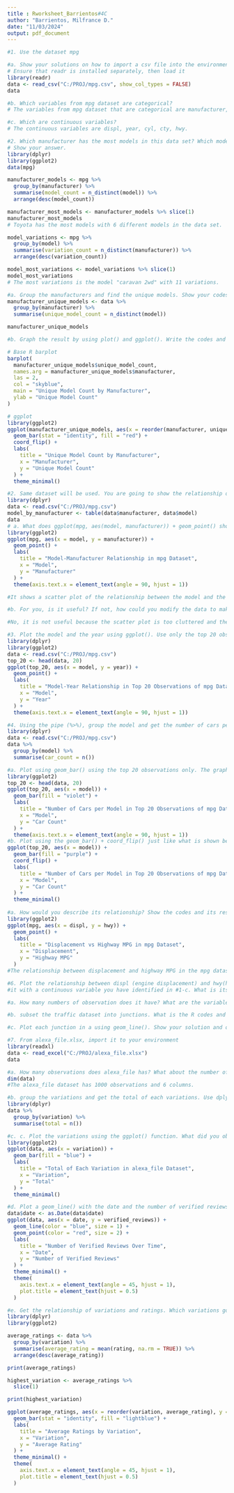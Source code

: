 ```yaml
---
title : Rworksheet_Barrientos#4C
author: "Barrientos, Milfrance D."
date: "11/03/2024"
output: pdf_document
---
```

```r
#1. Use the dataset mpg

#a. Show your solutions on how to import a csv file into the environment.
# Ensure that readr is installed separately, then load it
library(readr)
data <- read_csv("C:/PROJ/mpg.csv", show_col_types = FALSE)
data

#b. Which variables from mpg dataset are categorical?
# The variables from mpg dataset that are categorical are manufacturer, model, transmission, drv, fl, class.

#c. Which are continuous variables?
# The continuous variables are displ, year, cyl, cty, hwy.

#2. Which manufacturer has the most models in this data set? Which model has the most variations?
# Show your answer.
library(dplyr)
library(ggplot2)
data(mpg)

manufacturer_models <- mpg %>%
  group_by(manufacturer) %>%
  summarise(model_count = n_distinct(model)) %>%
  arrange(desc(model_count))

manufacturer_most_models <- manufacturer_models %>% slice(1)
manufacturer_most_models
# Toyota has the most models with 6 different models in the data set.

model_variations <- mpg %>%
  group_by(model) %>%
  summarise(variation_count = n_distinct(manufacturer)) %>%
  arrange(desc(variation_count))

model_most_variations <- model_variations %>% slice(1)
model_most_variations
# The most variations is the model "caravan 2wd" with 11 variations.

#a. Group the manufacturers and find the unique models. Show your codes and result.
manufacturer_unique_models <- data %>%
  group_by(manufacturer) %>%
  summarise(unique_model_count = n_distinct(model))

manufacturer_unique_models

#b. Graph the result by using plot() and ggplot(). Write the codes and its result.

# Base R barplot
barplot(
  manufacturer_unique_models$unique_model_count,
  names.arg = manufacturer_unique_models$manufacturer,
  las = 2,  
  col = "skyblue",
  main = "Unique Model Count by Manufacturer",
  ylab = "Unique Model Count"
)

# ggplot
library(ggplot2)
ggplot(manufacturer_unique_models, aes(x = reorder(manufacturer, unique_model_count), y = unique_model_count)) +
  geom_bar(stat = "identity", fill = "red") +
  coord_flip() +  
  labs(
    title = "Unique Model Count by Manufacturer",
    x = "Manufacturer",
    y = "Unique Model Count"
  ) +
  theme_minimal()

```

```r
#2. Same dataset will be used. You are going to show the relationship of the modeland the manufacturer.
library(dplyr)
data <- read.csv("C:/PROJ/mpg.csv")
model_by_manufacturer <- table(data$manufacturer, data$model)
data
# a. What does ggplot(mpg, aes(model, manufacturer)) + geom_point() show?
library(ggplot2)
ggplot(mpg, aes(x = model, y = manufacturer)) +
  geom_point() +
  labs(
    title = "Model-Manufacturer Relationship in mpg Dataset",
    x = "Model",
    y = "Manufacturer"
  ) +
  theme(axis.text.x = element_text(angle = 90, hjust = 1))

#It shows a scatter plot of the relationship between the model and the manufacturer in the mpg dataset.

#b. For you, is it useful? If not, how could you modify the data to make it more informative?

#No, it is not useful because the scatter plot is too cluttered and the data points are overlapping. To make it more informative, we can group the data by manufacturer and model and then plot the count of each combination.

#3. Plot the model and the year using ggplot(). Use only the top 20 observations. Write the codes and its results.
library(dplyr)
library(ggplot2)
data <- read.csv("C:/PROJ/mpg.csv")
top_20 <- head(data, 20)
ggplot(top_20, aes(x = model, y = year)) +
  geom_point() +
  labs(
    title = "Model-Year Relationship in Top 20 Observations of mpg Dataset",
    x = "Model",
    y = "Year"
  ) +
  theme(axis.text.x = element_text(angle = 90, hjust = 1))

```
```r
#4. Using the pipe (%>%), group the model and get the number of cars per model. Show codes and its result
library(dplyr)
data <- read.csv("C:/PROJ/mpg.csv")
data %>%
  group_by(model) %>%
  summarise(car_count = n())

#a. Plot using geom_bar() using the top 20 observations only. The graphs shoudl have a title, labels and colors. Show code and results.
library(ggplot2)
top_20 <- head(data, 20)
ggplot(top_20, aes(x = model)) +
  geom_bar(fill = "violet") +
  labs(
    title = "Number of Cars per Model in Top 20 Observations of mpg Dataset",
    x = "Model",
    y = "Car Count"
  ) +
  theme(axis.text.x = element_text(angle = 90, hjust = 1))
#b. Plot using the geom_bar() + coord_flip() just like what is shown below. Show codes and its result.
ggplot(top_20, aes(x = model)) +
  geom_bar(fill = "purple") +
  coord_flip() +
  labs(
    title = "Number of Cars per Model in Top 20 Observations of mpg Dataset",
    x = "Model",
    y = "Car Count"
  ) +
  theme_minimal()
  
#a. How would you describe its relationship? Show the codes and its result.
library(ggplot2)
ggplot(mpg, aes(x = displ, y = hwy)) +
  geom_point() +
  labs(
    title = "Displacement vs Highway MPG in mpg Dataset",
    x = "Displacement",
    y = "Highway MPG"
  )
#The relationship between displacement and highway MPG in the mpg dataset appears to be negative, as displacement increases, highway MPG decreases.

```

```r
#6. Plot the relationship between displ (engine displacement) and hwy(highway miles per gallon). Mapped
#it with a continuous variable you have identified in #1-c. What is its result? Why it produced such output?

#a. How many numbers of observation does it have? What are the variables of the traffic dataset the Show your answer.

#b. subset the traffic dataset into junctions. What is the R codes and its output?

#c. Plot each junction in a using geom_line(). Show your solution and output.

```
```r
#7. From alexa_file.xlsx, import it to your environment
library(readxl)
data <- read_excel("C:/PROJ/alexa_file.xlsx")
data

#a. How many observations does alexa_file has? What about the number of columns? Show your solution and answer.
dim(data)
#The alexa_file dataset has 1000 observations and 6 columns.

#b. group the variations and get the total of each variations. Use dplyr package. Show solution and answer. 
library(dplyr)
data %>%
  group_by(variation) %>%
  summarise(total = n())

#c. c. Plot the variations using the ggplot() function. What did you observe? Complete the details of the graph. Show solution and answer.
library(ggplot2)
ggplot(data, aes(x = variation)) +
  geom_bar(fill = "blue") +
  labs(
    title = "Total of Each Variation in alexa_file Dataset",
    x = "Variation",
    y = "Total"
  ) +
  theme_minimal()

#d. Plot a geom_line() with the date and the number of verified reviews. Complete the details of the graphs. Show your answer and solution.
data$date <- as.Date(data$date)
ggplot(data, aes(x = date, y = verified_reviews)) +
  geom_line(color = "blue", size = 1) +
  geom_point(color = "red", size = 2) +  
  labs(
    title = "Number of Verified Reviews Over Time",
    x = "Date",
    y = "Number of Verified Reviews"
  ) +
  theme_minimal() +
  theme(
    axis.text.x = element_text(angle = 45, hjust = 1),
    plot.title = element_text(hjust = 0.5)
  )

#e. Get the relationship of variations and ratings. Which variations got the most highest in rating? Plot a graph to show its relationship. Show your solution and answer.
library(dplyr)
library(ggplot2)

average_ratings <- data %>%
  group_by(variation) %>%
  summarise(average_rating = mean(rating, na.rm = TRUE)) %>%
  arrange(desc(average_rating))

print(average_ratings)

highest_variation <- average_ratings %>%
  slice(1)

print(highest_variation)

ggplot(average_ratings, aes(x = reorder(variation, average_rating), y = average_rating)) +
  geom_bar(stat = "identity", fill = "lightblue") +
  labs(
    title = "Average Ratings by Variation",
    x = "Variation",
    y = "Average Rating"
  ) +
  theme_minimal() +
  theme(
    axis.text.x = element_text(angle = 45, hjust = 1),
    plot.title = element_text(hjust = 0.5)
  )



```